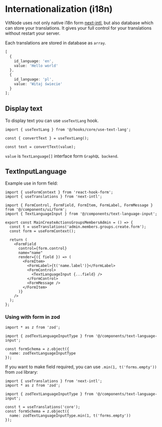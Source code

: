 # Internationalization (i18n)

VitNode uses not only native i18n form [next-intl](https://github.com/amannn/next-intl), but also database which can store your translations. It gives your full control for your translations without restart your server.

Each translations are stored in database as `array`.

```ts
[
  {
    id_language: 'en',
    value: 'Hello world'
  },
  {
    id_language: 'pl',
    value: 'Witaj świecie'
  }
];
```

## Display text

To display text you can use `useTextLang` hook.

```tsx
import { useTextLang } from '@/hooks/core/use-text-lang';

const { convertText } = useTextLang();

const text = convertText(value);
```

`value` is `TextLanguage[]` interface form `GraphQL backend`.

## TextInputLanguage

Example use in form field:

```tsx
import { useFormContext } from 'react-hook-form';
import { useTranslations } from 'next-intl';

import { FormControl, FormField, FormItem, FormLabel, FormMessage } from '@/components/ui/form';
import { TextLanguageInput } from '@/components/text-language-input';

export const MainCreateActionsGroupsMembersAdmin = () => {
  const t = useTranslations('admin.members.groups.create.form');
  const form = useFormContext();

  return (
    <FormField
      control={form.control}
      name="name"
      render={({ field }) => (
        <FormItem>
          <FormLabel>{t('name.label')}</FormLabel>
          <FormControl>
            <TextLanguageInput {...field} />
          </FormControl>
          <FormMessage />
        </FormItem>
      )}
    />
  );
};
```

### Using with form in zod

```tsx
import * as z from 'zod';

import { zodTextLanguageInputType } from '@/components/text-language-input';

const formSchema = z.object({
  name: zodTextLanguageInputType
});
```

If you want to make field required, you can use `.min(1, t('forms.empty'))` from `zod` library:

```tsx
import { useTranslations } from 'next-intl';
import * as z from 'zod';

import { zodTextLanguageInputType } from '@/components/text-language-input';

const t = useTranslations('core');
const formSchema = z.object({
  name: zodTextLanguageInputType.min(1, t('forms.empty'))
});
```
